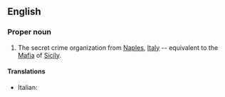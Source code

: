 ==English==

===Proper noun===
{{en-proper noun}}

# The secret crime organization from [[Naples]], [[Italy]] -- equivalent to the [[Mafia]] of [[Sicily]].

====Translations====
{{trans-top|crime organization}}
* Italian: {{t-|it|camorra|f}}
{{trans-mid}}

{{trans-bottom}}